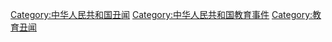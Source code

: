 [[Category:中华人民共和国丑闻|Category:中华人民共和国丑闻]]
[[Category:中华人民共和国教育事件|Category:中华人民共和国教育事件]]
[[Category:教育丑闻|Category:教育丑闻]]